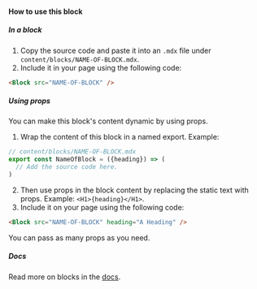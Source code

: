 <Div>

#### How to use this block

##### In a block

1. Copy the source code and paste it into an `.mdx` file under `content/blocks/NAME-OF-BLOCK.mdx`.
1. Include it in your page using the following code:

```md
<Block src="NAME-OF-BLOCK" />
```

##### Using props

You can make this block's content dynamic by using props.

1. Wrap the content of this block in a named export. Example:

```jsx
// content/blocks/NAME-OF-BLOCK.mdx
export const NameOfBlock = ({heading}) => (
  // Add the source code here.
)
```

2. Then use props in the block content by replacing the static text with props. Example: `<H1>{heading}</H1>`.
3. Include it on your page using the following code:

```md
<Block src="NAME-OF-BLOCK" heading="A Heading" />
```

You can pass as many props as you need.

##### Docs

Read more on blocks in the [docs](/docs/blocks).

</Div>
